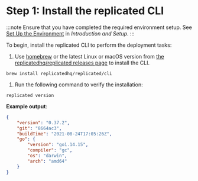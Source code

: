 # Step 1: Install the replicated CLI

:::note
Ensure that you have completed the required environment setup. See [Set Up the Environment](tutorial-cli-setup#set-up-the-environment) in _Introduction and Setup_.
:::

To begin, install the replicated CLI to perform the deployment tasks:

1. Use [homebrew](https://brew.sh) or the latest Linux or macOS version from [the replicatedhq/replicated releases page](https://github.com/replicatedhq/replicated/releases) to install the CLI.

  ```shell script
  brew install replicatedhq/replicated/cli
  ```

1. Run the following command to verify the installation:

  ```
  replicated version
  ```
  **Example output**:

  ```json
  {
      "version": "0.37.2",
      "git": "8664ac3",
      "buildTime": "2021-08-24T17:05:26Z",
      "go": {
          "version": "go1.14.15",
          "compiler": "gc",
          "os": "darwin",
          "arch": "amd64"
      }
  }
  ```
